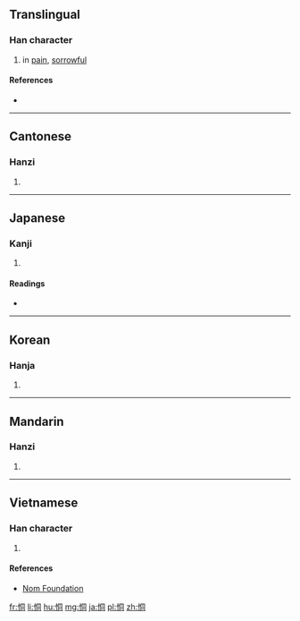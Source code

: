 ==Translingual==

===Han character===
{{Han char|rn=61|rad=心|as=06|sn=9|four=9702<sub>0</sub>|canj=心月一口 (PBMR)|ids=⿰[[忄]][[同]]}}

# in [[pain]], [[sorrowful]]

====References====
* {{Han ref|kx=0385.130|dkj=10594|dj=0717.030|hdz=42295.080|uh=606B|ud=24683|bh=ABF0|bd=44016}}

----

==Cantonese==

===Hanzi===
{{yue-hanzi|jyut=[[dung6]], [[tung1]]|y=dung6, tung1}}

# {{defn|lang=yue|sort=心06}}

----

==Japanese==

===Kanji===
{{ja-kanji|grade=|rs=心06}}

# {{defn|lang=ja|sort=心06}}

====Readings====
* {{ja-readings|goon=[[ず]] (zu), [[ずう]]|kanon=[[とう]] (tō)|kanyoon=[[どう]] (dō)|kun=[[いたむ]] (itamu)}}

----

==Korean==

===Hanja===
{{ko-hanja|hangeul=통|eumhun=|rv=tong|mr=t'ong|y=thong}}

# {{defn|lang=ko|sort=心06}}

----

==Mandarin==

===Hanzi===
{{cmn-hanzi|pin=[[dòng]] ([[dong4]]), [[tōng]] ([[tong1]])|wg=tung<sup>4</sup>, t'ung<sup>1</sup>}}

# {{defn|lang=cmn|sort=心06}}

----

==Vietnamese==

===Han character===
{{vi-hantu|[[động]], [[thông]]|rs=心06}}

# {{defn|lang=vi|sort=心06}}

====References====
*[http://nomfoundation.org/common/nom_details.php?codepoint=606b Nom Foundation]

[[fr:恫]]
[[li:恫]]
[[hu:恫]]
[[mg:恫]]
[[ja:恫]]
[[pl:恫]]
[[zh:恫]]